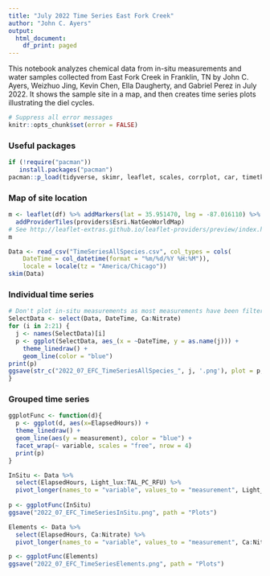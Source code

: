 ```yaml
---
title: "July 2022 Time Series East Fork Creek"
author: "John C. Ayers"
output:
  html_document:
    df_print: paged
---
```

This notebook analyzes chemical data from in-situ measurements and water samples collected from East Fork Creek in Franklin, TN by John C. Ayers, Weizhuo Jing, Kevin Chen, Ella Daugherty, and Gabriel Perez in July 2022. It shows the sample site in a map, and then creates time series plots illustrating the diel cycles. 

```r
# Suppress all error messages
knitr::opts_chunk$set(error = FALSE)
```

### Useful packages

```r
if (!require("pacman"))
   install.packages("pacman")
pacman::p_load(tidyverse, skimr, leaflet, scales, corrplot, car, timetk)

```

### Map of site location

```r
m <- leaflet(df) %>% addMarkers(lat = 35.951470, lng = -87.016110) %>% 
  addProviderTiles(providers$Esri.NatGeoWorldMap)
# See http://leaflet-extras.github.io/leaflet-providers/preview/index.html
m

```

```r
Data <- read_csv("TimeSeriesAllSpecies.csv", col_types = cols(
    DateTime = col_datetime(format = "%m/%d/%Y %H:%M")), 
    locale = locale(tz = "America/Chicago"))
skim(Data)

```

### Individual time series

```r
# Don't plot in-situ measurements as most measurements have been filtered out
SelectData <- select(Data, DateTime, Ca:Nitrate)
for (i in 2:21) {
  j <- names(SelectData)[i]
  p <- ggplot(SelectData, aes_(x = ~DateTime, y = as.name(j))) +
    theme_linedraw() +
    geom_line(color = "blue")
print(p)
ggsave(str_c("2022_07_EFC_TimeSeriesAllSpecies_", j, '.png'), plot = p, path = "Plots")
}

```

### Grouped time series

```r

ggplotFunc <- function(d){
  p <- ggplot(d, aes(x=ElapsedHours)) +
  theme_linedraw() +
  geom_line(aes(y = measurement), color = "blue") +
  facet_wrap(~ variable, scales = "free", nrow = 4)
  print(p)
}

InSitu <- Data %>%
  select(ElapsedHours, Light_lux:TAL_PC_RFU) %>%
  pivot_longer(names_to = "variable", values_to = "measurement", Light_lux:TAL_PC_RFU)
 
p <- ggplotFunc(InSitu)
ggsave("2022_07_EFC_TimeSeriesInSitu.png", path = "Plots")

Elements <- Data %>%
  select(ElapsedHours, Ca:Nitrate) %>%
  pivot_longer(names_to = "variable", values_to = "measurement", Ca:Nitrate)

p <- ggplotFunc(Elements)
ggsave("2022_07_EFC_TimeSeriesElements.png", path = "Plots")

```
